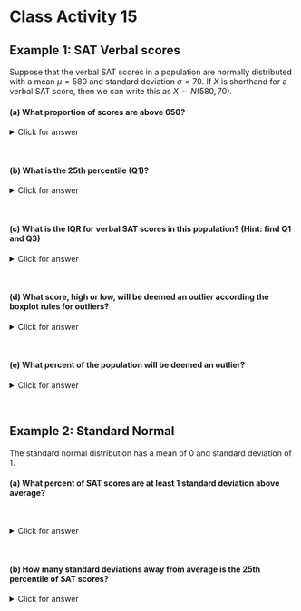 # Class Activity 15


## Example 1: SAT Verbal scores

Suppose that the verbal SAT scores in a population are normally distributed with a mean $\mu=580$ and standard deviation $\sigma = 70$. If $X$ is shorthand for a verbal SAT score, then we can write this as $X \sim N(580,70)$.

#### (a) What proportion of scores are above 650?

<details><summary><red>Click for answer</red></summary>
*Answer:* About 15.9% of the scores are above 650.

```r
pnorm(650,mean=580,sd=70) # proportion below
1-pnorm(650,mean=580,sd=70) # proportion above
```
</details><br>


#### (b) What is the 25th percentile (Q1)?

<details><summary><red>Click for answer</red></summary>
*Answer:* The score of about 533 is the 25th percentile, meaning 25% of the scores are below this value.

```r
qnorm(.25,mean=580,sd=70)
```
</details><br>

#### (c) What is the IQR for verbal SAT scores in this population? (Hint: find Q1 and Q3)

<details><summary><red>Click for answer</red></summary>
*Answer:* The 25th percentile (Q1) is 533 and the 75th percentile (Q3) is 627. The IQR for this normally distributed variable is about 94 points. 

```r
q1 <- qnorm(.25,mean=580,sd=70);q1
q3 <- qnorm(.75,mean=580,sd=70);q3

q3-q1
```
</details><br>

#### (d) What score, high or low, will be deemed an outlier according the boxplot rules for outliers?

<details><summary><red>Click for answer</red></summary>
*Answer:* Using the 1.5IQR's boxplot rule gives a lower fence of 392 and an upper fence of 768. So any score below 392 and above 768 will be called an outlier according to this rule.

```r
1.5*94
q1 - 1.5*94
q3 + 1.5*94
```

</details><br>

#### (e) What percent of the population will be deemed an outlier?

<details><summary><red>Click for answer</red></summary>
*Answer:* We need to find the proportion of scores below 392 and above 768. With this symmetric distribution, we find about 0.004 in both tails. About 0.8% of the population will be deemed outliers according to the boxplot rule. 

```r
pnorm(392,mean=580,sd=70)
1-pnorm(768,mean=580,sd=70)
```
</details><br>


## Example 2: Standard Normal

The standard normal distribution has a mean of 0 and standard deviation of 1.

#### (a) What percent of SAT scores are at least 1 standard deviation above average?

\

<details><summary><red>Click for answer</red></summary>

```r
pnorm(1)  # proportion below
1-pnorm(1) # proportion above
```


*Answer:* About 16% of scores will be at least 1 standard deviation above average. (Note that the score of 580+70 = 650 is 1 standard deviation above average.)
</details><br>

#### (b) How many standard deviations away from average is the 25th percentile of SAT scores?

<details><summary><red>Click for answer</red></summary>
*Answer:* The 25th percentile of SAT scores (or any normally distributed values) is 0.67 standard deviations below average. We could also find this value using our answer to (1b):


\

```r
qnorm(.25)
```


$$
z = \dfrac{533 - 580}{70} = -0.67
$$

```r
(533 - 580)/70
```

</details><br>


